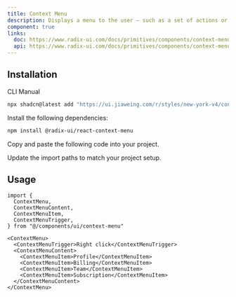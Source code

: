 ```yaml
---
title: Context Menu
description: Displays a menu to the user — such as a set of actions or functions — triggered by a button.
component: true
links:
  doc: https://www.radix-ui.com/docs/primitives/components/context-menu
  api: https://www.radix-ui.com/docs/primitives/components/context-menu#api-reference
---
```


<ComponentPreview
  name="context-menu-demo"
  description="A context menu with sub menu items."
/>

## Installation

<CodeTabs>

<TabsList>
  <TabsTrigger value="cli">CLI</TabsTrigger>
  <TabsTrigger value="manual">Manual</TabsTrigger>
</TabsList>
<TabsContent value="cli">

```bash
npx shadcn@latest add "https://ui.jiaweing.com/r/styles/new-york-v4/context-menu.json"
```

</TabsContent>

<TabsContent value="manual">

<Steps>

<Step>Install the following dependencies:</Step>

```bash
npm install @radix-ui/react-context-menu
```

<Step>Copy and paste the following code into your project.</Step>

<ComponentSource name="context-menu" title="components/ui/context-menu.tsx" />

<Step>Update the import paths to match your project setup.</Step>

</Steps>

</TabsContent>

</CodeTabs>

## Usage

```tsx showLineNumbers
import {
  ContextMenu,
  ContextMenuContent,
  ContextMenuItem,
  ContextMenuTrigger,
} from "@/components/ui/context-menu"
```

```tsx showLineNumbers
<ContextMenu>
  <ContextMenuTrigger>Right click</ContextMenuTrigger>
  <ContextMenuContent>
    <ContextMenuItem>Profile</ContextMenuItem>
    <ContextMenuItem>Billing</ContextMenuItem>
    <ContextMenuItem>Team</ContextMenuItem>
    <ContextMenuItem>Subscription</ContextMenuItem>
  </ContextMenuContent>
</ContextMenu>
```

